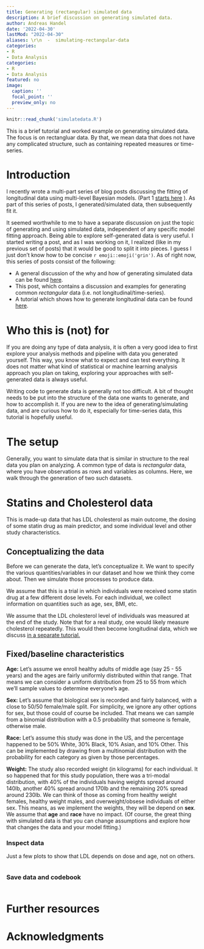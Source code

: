 ```yaml
---
title: Generating (rectangular) simulated data  
description: A brief discussion on generating simulated data.
author: Andreas Handel
date: '2022-04-30'
lastMod: "2022-04-30"
aliases: \r\n  -  simulating-rectangular-data
categories: 
- R
- Data Analysis
categories: 
- R
- Data Analysis
featured: no
image:
  caption: ''
  focal_point: ''
  preview_only: no
---
```


```r
knitr::read_chunk('simulatedata.R')
```

This is a brief tutorial and worked example on generating simulated data. The focus is on rectangluar data. By that, we mean data that does not have any complicated structure, such as containing repeated measures or time-series. 


# Introduction

I recently wrote a multi-part series of blog posts discussing the fitting of longitudinal data using multi-level Bayesian models. (Part 1 [starts here](/posts/longitudinal-multilevel-bayesian-analysis-1/) ). As part of this series of posts, I generated/simulated data, then subsequently fit it. 

It seemed worthwhile to me to have a separate discussion on just the topic of generating and using simulated data, independent of any specific model fitting approach. Being able to explore self-generated data is very useful. I started writing a post, and as I was working on it, I realized (like in my previous set of posts) that it would be good to split it into pieces. I guess I just don't know how to be concise `r emoji::emoji('grin')`. As of right now, this series of posts consist of the following:

* A general discussion of the why and how of generating simulated data can be found [here](DUMMY).
* This post, which contains a discussion and examples for generating common _rectangular_ data (i.e. not longitudinal/time-series).
* A tutorial which shows how to generate longitudinal data can be found [here](DUMMY).




# Who this is (not) for

If you are doing any type of data analysis, it is often a very good idea to first explore your analysis methods and pipeline with data you generated yourself. This way, you know what to expect and can test everything. It does not matter what kind of statistical or machine learning analysis approach you plan on taking, exploring your approaches with self-generated data is always useful.

Writing code to generate data is generally not too difficult. A bit of thought needs to be put into the structure of the data one wants to generate, and how to accomplish it. If you are new to the idea of generating/simulating data, and are curious how to do it, especially for time-series data, this tutorial is hopefully useful. 


# The setup

Generally, you want to simulate data that is similar in structure to the real data you plan on analyzing. A common type of data is _rectangular_ data, where you have observations as rows and variables as columns. Here, we walk through the generation of two such datasets.




# Statins and Cholesterol data

This is made-up data that has LDL cholesterol as main outcome, the dosing of some statin drug as main predictor, and some individual level and other study characteristics.  


## Conceptualizing the data

Before we can generate the data, let's conceptualize it. We want to specify the various quantities/variables in our dataset and how we think they come about. Then we simulate those processes to produce data.

We assume that this is a trial in which individuals were received some statin drug at a few different dose levels. For each individual, we collect information on quantities such as age, sex, BMI, etc.

We assume that the LDL cholesterol level of individuals was measured at the end of the study. Note that for a real study, one would likely measure cholesterol repeatedly. This would then become longitudinal data, which we discuss [in a separate tutorial.](DUMMY)



## Fixed/baseline characteristics

**Age:** Let's assume we enroll healthy adults of middle age (say 25 - 55 years) and the ages are fairly uniformly distributed within that range. That means we can consider a uniform distribution from 25 to 55 from which we'll sample values to determine everyone's age.


**Sex:** Let's assume that biological sex is recorded and fairly balanced, with a close to 50/50 female/male split. For simplicity, we ignore any other options for sex, but those could of course be included. That means we can sample from a binomial distribution with a 0.5 probability that someone is female, otherwise male.  

**Race:** Let's assume this study was done in the US, and the percentage happened to be 50% White, 30% Black, 10% Asian, and 10% Other. This can be implemented by drawing from a multinomial distribution with the probability for each category as given by those percentages.

**Weight:** The study also recorded weight (in kilograms) for each individual. It so happened that for this study population, there was a tri-modal distribution, with 40% of the individuals having weights spread around 140lb, another 40% spread around 170lb and the remaining 20% spread around 230lb. We can think of those as coming from healthy weight females, healthy weight males, and overweight/obsese individuals of either sex. This means, as we implement the weights, they will be depend on **sex**. We assume that **age** and **race** have no impact. (Of course, the great thing with simulated data is that you can change assumptions and explore how that changes the data and your model fitting.)


### Inspect data

Just a few plots to show that LDL depends on dose and age, not on others.

```r
```


### Save data and codebook

```r
```


## 


# Further resources


# Acknowledgments








